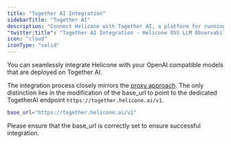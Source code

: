 ```yaml
---
title: "Together AI Integration"
sidebarTitle: "Together AI"
description: "Connect Helicone with Together AI, a platform for running open-source language models. Monitor and optimize your AI applications using Together AI's powerful models through a simple base_url configuration."
"twitter:title": "Together AI Integration - Helicone OSS LLM Observability"
icon: "cloud"
iconType: "solid"
---
```


You can seamlessly integrate Helicone with your OpenAI compatible models that are deployed on Together AI.

The integration process closely mirrors the [proxy approach](/integrations/openai/javascript). The only distinction lies in the modification of the base_url to point to the dedicated TogetherAI endpoint `https://together.helicone.ai/v1`.

```bash
base_url="https://together.helicone.ai/v1"
```

Please ensure that the base_url is correctly set to ensure successful integration.
